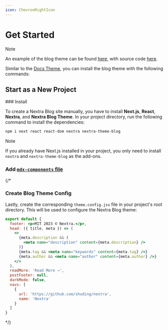 ```yaml
---
icon: ChevronRightIcon
---
```



# Get Started

> [!NOTE]
>
> An example of the blog theme can be found [here](https://demo.vercel.blog),
> with source code [here](https://github.com/vercel/nextjs-portfolio-starter).

Similar to the [Docs Theme](/docs/docs-theme/start), you can install the blog
theme with the following commands:

## Start as a New Project

<Steps>
### Install

To create a Nextra Blog site manually, you have to install **Next.js**,
**React**, **Nextra**, and **Nextra Blog Theme**. In your project directory, run
the following command to install the dependencies:

```sh npm2yarn
npm i next react react-dom nextra nextra-theme-blog
```

> [!NOTE]
>
> If you already have Next.js installed in your project, you only need to
> install `nextra` and `nextra-theme-blog` as the add-ons.

<InstallNextraTheme />

### Add [`mdx-components` file](/docs/guide/mdx-components-file)

{/*
### Create Blog Theme Config
Lastly, create the corresponding `theme.config.jsx` file in your project's root
directory. This will be used to configure the Nextra Blog theme:
```jsx filename="theme.config.jsx"
export default {
  footer: <p>MIT 2023 © Nextra.</p>,
  head: ({ title, meta }) => (
    <>
      {meta.description && (
        <meta name="description" content={meta.description} />
      )}
      {meta.tag && <meta name="keywords" content={meta.tag} />}
      {meta.author && <meta name="author" content={meta.author} />}
    </>
  ),
  readMore: 'Read More →',
  postFooter: null,
  darkMode: false,
  navs: [
    {
      url: 'https://github.com/shuding/nextra',
      name: 'Nextra'
    }
  ]
}
```
*/}

<ReadyToGo />

</Steps>
